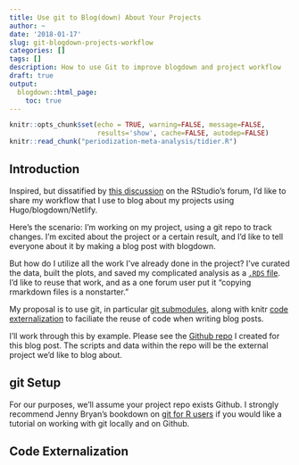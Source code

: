 ```yaml
---
title: Use git to Blog(down) About Your Projects
author: ~
date: '2018-01-17'
slug: git-blogdown-projects-workflow
categories: []
tags: []
description: How to use Git to improve blogdown and project workflow 
draft: true
output:
  blogdown::html_page:
    toc: true 
---
```


```r
knitr::opts_chunk$set(echo = TRUE, warning=FALSE, message=FALSE, 
                      results='show', cache=FALSE, autodep=FALSE)
knitr::read_chunk("periodization-meta-analysis/tidier.R")
```

## Introduction

Inspired, but dissatified by [this discussion](https://community.rstudio.com/t/whats-your-blogdown-workflow-to-include-work-from-other-projects/1445) on the RStudio's forum, I'd like to share my workflow that I use to blog about my projects using Hugo/blogdown/Netlify.

Here's the scenario: I'm working on my project, using a git repo to track changes. I'm excited about the project or a certain result, and I'd like to tell everyone about it by making a blog post with blogdown.

But how do I utilize all the work I've already done in the project? I've curated the data, built the plots, and saved my complicated analysis as a [`.RDS` file](https://www.fromthebottomoftheheap.net/2012/04/01/saving-and-loading-r-objects/). I'd like to reuse that work, and as a one forum user put it "copying rmarkdown files is a nonstarter."

My proposal is to use git, in particular [git submodules](https://git-scm.com/book/en/v2/Git-Tools-Submodules), along with knitr [code externalization](https://yihui.name/knitr/demo/externalization/) to faciliate the reuse of code when writing blog posts. 

I'll work through this by example. Please see the [Github repo](https://github.com/tmastny/git-blogdown-workflow) I created for this blog post. The scripts and data within the repo will be the external project we'd like to blog about. 

## git Setup

For our purposes, we'll assume your project repo exists Github. I strongly recommend Jenny Bryan's bookdown on [git for R users](http://happygitwithr.com/index.html) if you would like a tutorial on working with git locally and on Github.

## Code Externalization






